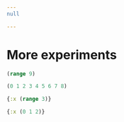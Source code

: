 ```yaml
---
null

---
```


<style>
.printedClojure .sourceCode {
  background-color: transparent;
  border-style: none;
}

.kind_map {
  background:            lightgreen;
  display:               grid;
  grid-template-columns: repeat(2, auto);
  justify-content:       center;
  text-align:            right;
  border: solid 1px black;
  border-radius: 10px;
}

.kind_vector {
  background:            lightblue;
  display:               grid;
  grid-template-columns: repeat(1, auto);
  align-items:           center;
  justify-content:       center;
  text-align:            center;
  border:                solid 2px black;
  padding:               10px;
}

.kind_set {
  background:            lightyellow;
  display:               grid;
  grid-template-columns: repeat(auto-fit, minmax(auto, max-content));
  align-items:           center;
  justify-content:       center;
  text-align:            center;
  border:                solid 1px black;
}
</style>

<script src="https://cdn.jsdelivr.net/npm/vega@5" type="text/javascript"></script><script src="https://cdn.jsdelivr.net/npm/vega-lite@5" type="text/javascript"></script><script src="https://cdn.jsdelivr.net/npm/vega-embed@6" type="text/javascript"></script><script src="portal-main.js" type="text/javascript"></script>
# More experiments

```clojure
(range 9)
```
<div class="printedClojure">
```clojure
(0 1 2 3 4 5 6 7 8)

```
</div>

```clojure
{:x (range 3)}
```
<div class="printedClojure">
```clojure
{:x (0 1 2)}

```
</div>
